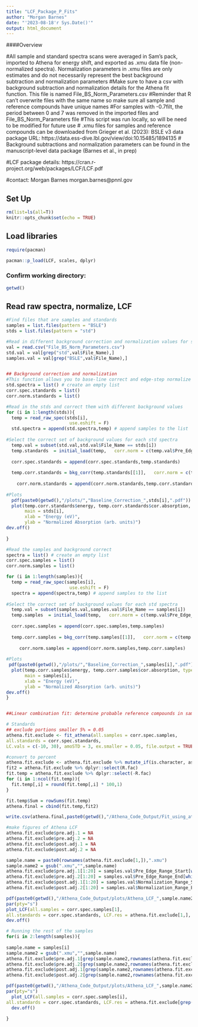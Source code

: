 ```yaml
---
title: "LCF_Package_P_Fits"
author: "Morgan Barnes"
date: "'2023-08-18'r Sys.Date()'"
output: html_document
---
```



####Overview

#All sample and standard spectra scans were averaged in Sam's pack, imported to Athena for energy shift, and exported as .xmu data file (non-normalized spectra). Normalization parameters in .xmu files are only estimates and do not necessarily represent the best background subtraction and normalization parameters
#Make sure to have a csv with background subtraction and normalization details for the Athena fit function. This file is named File_BS_Norm_Parameters.csv
#Reminder that R can't overwrite files with the same name so make sure all sample and reference compounds have unique names
#For samples with -0.7filt, the period between 0 and 7 was removed in the imported files and File_BS_Norm_Parameters file 
#This script was run locally, so will be need to be modified for future use
# .xmu files for samples and reference compounds can be downloaded from Grieger et al. (2023): BSLE v3 data package URL: https://data.ess-dive.lbl.gov/view/doi:10.15485/1894135
# Background subtractions and normalization parameters can be found in the manuscript-level data package (Barnes et al., in prep)


#LCF package details: https://cran.r-project.org/web/packages/LCF/LCF.pdf

#contact: Morgan Barnes morgan.barnes@pnnl.gov



## Set Up
```r
rm(list=ls(all=T))
knitr::opts_chunk$set(echo = TRUE)
```

## Load libraries
```r

require(pacman)

pacman::p_load(LCF, scales, dplyr)
```

### Confirm working directory:
```r
getwd()
```

## Read raw spectra, normalize, LCF
```r
#Find files that are samples and standards
samples = list.files(pattern = "BSLE")
stds = list.files(pattern = "std")

#Read in different background correction and normalization values for standards and samples
val = read.csv("File_BS_Norm_Parameters.csv")
std.val = val[grep("std",val$File_Name),]
samples.val = val[grep("BSLE",val$File_Name),]


## Background correction and normalization
#This function allows you to base-line correct and edge-step normalize XANES spectra (background correction). Raw spectra are loaded, then base-line corrected and edge-step normalized. The spectrum is flattened after E0. The function returns the corrected, normalized and flattened spectrum.
std.spectra = list() # create an empty list
corr.spec.standards = list() 
corr.norm.standards = list() 

#Read in the stds and correct them with different background values
for (i in 1:length(stds)){
  temp = read_raw_spec(stds[i],
                        use.eshift = F)
  std.spectra = append(std.spectra,temp) # append samples to the list
  
#Select the correct set of background values for each std spectra
  temp.val = subset(std.val,std.val$File_Name == stds[i])
  temp.standards  = initial_load(temp,   corr.norm = c(temp.val$Pre_Edge_Range_Start, temp.val$Pre_Edge_Range_End, temp.val$Normalization_Range_Start, temp.val$Normalization_Range_End))
  
  corr.spec.standards = append(corr.spec.standards,temp.standards)
  
  temp.corr.standards = bkg_corr(temp.standards[[1]],   corr.norm = c(temp.val$Pre_Edge_Range_Start, temp.val$Pre_Edge_Range_End, temp.val$Normalization_Range_Start, temp.val$Normalization_Range_End))
  
    corr.norm.standards = append(corr.norm.standards,temp.corr.standards)
    
#Plots
  pdf(paste0(getwd(),"/plots/","Baseline_Correction_",stds[i],".pdf")) 
  plot(temp.corr.standards$energy, temp.corr.standards$cor.absorption, type = "l",
       main = stds[i],
       xlab = "Energy (eV)",
       ylab = "Normalized Absorption (arb. units)")
dev.off()
 
}

#Read the samples and background correct
spectra = list() # create an empty list
corr.spec.samples = list() 
corr.norm.samples = list()

for (i in 1:length(samples)){
  temp = read_raw_spec(samples[i],
                        use.eshift = F)
  spectra = append(spectra,temp) # append samples to the list
  
#Select the correct set of background values for each std spectra
  temp.val = subset(samples.val,samples.val$File_Name == samples[i])
  temp.samples  = initial_load(temp,   corr.norm = c(temp.val$Pre_Edge_Range_Start, temp.val$Pre_Edge_Range_End, temp.val$Normalization_Range_Start, temp.val$Normalization_Range_End))
  
  corr.spec.samples = append(corr.spec.samples,temp.samples)
  
  temp.corr.samples = bkg_corr(temp.samples[[1]],   corr.norm = c(temp.val$Pre_Edge_Range_Start, temp.val$Pre_Edge_Range_End, temp.val$Normalization_Range_Start, temp.val$Normalization_Range_End))
  
     corr.norm.samples = append(corr.norm.samples,temp.corr.samples)
     
#Plots
 pdf(paste0(getwd(),"/plots/","Baseline_Correction_",samples[i],".pdf"))     
  plot(temp.corr.samples$energy, temp.corr.samples$cor.absorption, type = "l",
       main = samples[i],
       xlab = "Energy (eV)",
       ylab = "Normalized Absorption (arb. units)")
dev.off()
}


##Linear combination fit: determine probable reference compounds in samples to narrow down the number used in the Athena Program fits

# Standards 
## exclude portions smaller 5% = 0.05
athena.fit.exclude <- fit_athena(all.samples = corr.spec.samples,
all.standards = corr.spec.standards,
LC.vals = c(-10, 30), amoSTD = 3, ex.smaller = 0.05, file.output = TRUE, best.fits = 20)

#convert to percent
athena.fit.exclude <- athena.fit.exclude %>% mutate_if(is.character, as.numeric)
fit2 = athena.fit.exclude %>% dplyr::select(R.fac)
fit.temp = athena.fit.exclude %>% dplyr::select(-R.fac)
for (i in 1:ncol(fit.temp)){
  fit.temp[,i] = round(fit.temp[,i] * 100,1)
}

fit.temp$Sum = rowSums(fit.temp)
athena.final = cbind(fit.temp,fit2)

write.csv(athena.final,paste0(getwd(),"/Athena_Code_Output/Fit_using_athena_fit_excluding_portions_results.csv"),row.names = T)

#make figures of Athena LCF
athena.fit.exclude$pre.adj.1 = NA
athena.fit.exclude$pre.adj.2 = NA
athena.fit.exclude$post.adj.1 = NA
athena.fit.exclude$post.adj.2 = NA

sample.name = paste0(rownames(athena.fit.exclude[1,]),".xmu")
sample.name2 = gsub(".xmu","",sample.name)
athena.fit.exclude$pre.adj.1[1:20] = samples.val$Pre_Edge_Range_Start[which(samples.val$File_Name==sample.name)]
athena.fit.exclude$pre.adj.2[1:20] = samples.val$Pre_Edge_Range_End[which(samples.val$File_Name==sample.name)]
athena.fit.exclude$post.adj.1[1:20] = samples.val$Normalization_Range_Start[which(samples.val$File_Name==sample.name)]
athena.fit.exclude$post.adj.2[1:20] = samples.val$Normalization_Range_End[which(samples.val$File_Name==sample.name)]

pdf(paste0(getwd(),"/Athena_Code_Output/plots/Athena_LCF_",sample.name2,".pdf"))
par(pty="s")
plot_LCF(all.samples = corr.spec.samples[1],
all.standards = corr.spec.standards, LCF.res = athena.fit.exclude[1,], LC.vals = c(-10,30),corr.norm = c(-13.4, -6, 30, 55.6))
dev.off()

# Running the rest of the samples
for(i in 2:length(samples)){
  
sample.name = samples[i]
sample.name2 = gsub(".xmu","",sample.name)
athena.fit.exclude$pre.adj.1[grep(sample.name2,rownames(athena.fit.exclude)):(grep(sample.name2,rownames(athena.fit.exclude))+19)] = samples.val$Pre_Edge_Range_Start[which(samples.val$File_Name==sample.name)]
athena.fit.exclude$pre.adj.2[grep(sample.name2,rownames(athena.fit.exclude)):(grep(sample.name2,rownames(athena.fit.exclude))+19)]= samples.val$Pre_Edge_Range_End[which(samples.val$File_Name==sample.name)]
athena.fit.exclude$post.adj.1[grep(sample.name2,rownames(athena.fit.exclude)):(grep(sample.name2,rownames(athena.fit.exclude))+19)] = samples.val$Normalization_Range_Start[which(samples.val$File_Name==sample.name)]
athena.fit.exclude$post.adj.2[grep(sample.name2,rownames(athena.fit.exclude)):(grep(sample.name2,rownames(athena.fit.exclude))+19)] = samples.val$Normalization_Range_End[which(samples.val$File_Name==sample.name)]

pdf(paste0(getwd(),"/Athena_Code_Output/plots/Athena_LCF_",sample.name2,".pdf"))
par(pty="s")
  plot_LCF(all.samples = corr.spec.samples[i],
all.standards = corr.spec.standards, LCF.res = athena.fit.exclude[grep(sample.name2,rownames(athena.fit.exclude)),], LC.vals = c(-10,30),corr.norm = c(-13.4, -6, 30, 55.6))
  dev.off()
  
}
```

